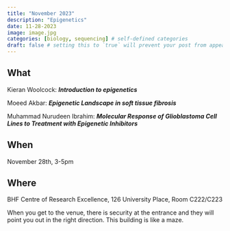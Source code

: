 ```yaml
---
title: "November 2023"
description: "Epigenetics"
date: 11-28-2023
image: image.jpg
categories: [biology, sequencing] # self-defined categories
draft: false # setting this to `true` will prevent your post from appearing on your listing page until you're ready!
---
```


## What

Kieran Woolcock: ***Introduction to epigenetics***

Moeed Akbar: ***Epigenetic Landscape in soft tissue fibrosis***

Muhammad Nurudeen Ibrahim: ***Molecular Response of Glioblastoma Cell Lines to Treatment with Epigenetic Inhibitors***

## When

November 28th, 3-5pm

## Where

BHF Centre of Research Excellence, 126 University Place, Room C222/C223

When you get to the venue, there is security at the entrance and they will point you out in the right direction. This building is like a maze. 
